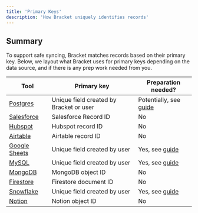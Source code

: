 ```yaml
---
title: 'Primary Keys'
description: 'How Bracket uniquely identifies records'
---
```


## Summary

To support safe syncing, Bracket matches records based on their primary key. Below, we layout what Bracket uses for primary keys depending on the data source, and if there is any prep work needed from you. 

| Tool                                  | Primary key                            | Preparation needed? 
| --------------------------------      | -------------------------------------- | --------------------------------------
| [Postgres](/connecting/postgres_connecting)      | Unique field created by Bracket or user           | Potentially, see [guide](/connecting/postgres_pkey)
| [Salesforce](/connecting/salesforce_connecting)  | Salesforce Record ID                     | No
| [Hubspot](/connecting/hubspot_connecting)      | Hubspot record ID                     | No
| [Airtable](/connecting/airtable_connecting)      | Airtable record ID                     | No
| [Google Sheets](/connecting/gsheets_connecting)  | Unique field created by user           | Yes, see [guide](/connecting/gsheets_pkey)
| [MySQL](/connecting/mysql_connecting)  | Unique field created by user           | Yes, see [guide](/connecting/gsheets_pkey)
| [MongoDB](/database/mongodb_connecting)          | MongoDB object ID                      | No
| [Firestore](/database/firebase_connecting)          | Firestore document ID                      | No
| [Snowflake](/database/snowflake_connecting)      | Unique field created by user           | Yes, see [guide](/connecting/snowflake_pkey)
| [Notion](/connecting/notion_connecting)          | Notion object ID                       | No
